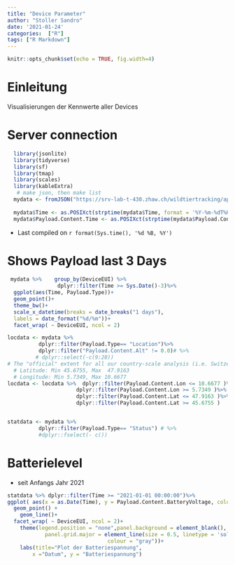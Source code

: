 ```yaml
---
title: "Device Parameter"
author: "Stoller Sandro"
date: '2021-01-24'
categories:  ["R"]
tags: ["R Markdown"]
---
```


```r
knitr::opts_chunk$set(echo = TRUE, fig.width=4)
```



# Einleitung  
Visualisierungen der Kennwerte aller Devices

# Server connection
```r
  library(jsonlite)
  library(tidyverse)
  library(sf)
  library(tmap)
  library(scales) 
  library(kableExtra) 
   # make json, then make list
  mydata <- fromJSON("https://srv-lab-t-430.zhaw.ch/wildtiertracking/api/parsed-data/json", flatten = TRUE)
  
  mydata$Time <- as.POSIXct(strptime(mydata$Time, format = '%Y-%m-%dT%H:%M:%S'), format = '%Y-%m-%dT%H:%M:%S')
  mydata$Payload.Content.Time <- as.POSIXct(strptime(mydata$Payload.Content.Time , format = '%Y-%m-%dT%H:%M:%S'), format = '%Y-%m-%dT%H:%M:%S')

```
- Last compiled on `r format(Sys.time(), '%d %B, %Y')`

# Shows Payload last 3 Days
```r

 mydata %>%    group_by(DeviceEUI) %>%
                dplyr::filter(Time >= Sys.Date()-3)%>%
  ggplot(aes(Time, Payload.Type))+
  geom_point()+
  theme_bw()+
  scale_x_datetime(breaks = date_breaks("1 days"),
  labels = date_format("%d/%m"))+
  facet_wrap( ~ DeviceEUI, ncol = 2)

```
 

```r
locdata <- mydata %>% 
          dplyr::filter(Payload.Type== "Location")%>%
          dplyr::filter("Payload.Content.Alt" != 0.0)# %>%
         # dplyr::select(-c(9:28))
# The "official" extent for all our country-scale analysis (i.e. Switzerland) is:
  # Latitude: Min 45.6755, Max  47.9163
  # Longitude: Min 5.7349, Max 10.6677
locdata <- locdata %>%  dplyr::filter(Payload.Content.Lon <= 10.6677 )%>%
                      dplyr::filter(Payload.Content.Lon >= 5.7349 )%>%
                      dplyr::filter(Payload.Content.Lat <= 47.9163 )%>%
                      dplyr::filter(Payload.Content.Lat >= 45.6755 )


statdata <- mydata %>% 
          dplyr::filter(Payload.Type== "Status") # %>%
          #dplyr::fselect(- c())
```

# Batterielevel   
- seit Anfangs Jahr 2021
```r
statdata %>% dplyr::filter(Time >= "2021-01-01 00:00:00")%>%
ggplot( aes(x = as.Date(Time), y = Payload.Content.BatteryVoltage, colour = DeviceEUI)) +
  geom_point() +
    geom_line()+
  facet_wrap( ~ DeviceEUI, ncol = 2)+
    theme(legend.position = "none",panel.background = element_blank(),
            panel.grid.major = element_line(size = 0.5, linetype = 'solid',
                                colour = "gray"))+
    labs(title="Plot der Batteriespannung",
        x ="Datum", y = "Batteriespannung")  
```
